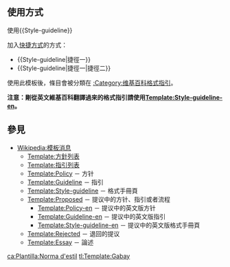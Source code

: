 ==使用方式==
使用<nowiki>{{Style-guideline}}</nowiki>

加入[[WP:SHORT|快捷方式]]的方式：
*<nowiki>{{Style-guideline|捷徑一}}</nowiki>
*<nowiki>{{Style-guideline|捷徑一|捷徑二}}</nowiki>

使用此模板後，條目會被分類在 [[:Category:维基百科格式指引]]。

'''注意：剛從英文維基百科翻譯過來的格式指引請使用[[Template:Style-guideline-en]]。'''

==參見==
* [[Wikipedia:模板消息]]
** [[Template:方針列表]]
** [[Template:指引列表]]
** [[Template:Policy]] － 方针
** [[Template:Guideline]] － 指引
** [[Template:Style-guideline]] － 格式手冊頁
** [[Template:Proposed]] － 提议中的方针、指引或者流程
*** [[Template:Policy-en]] － 提议中的英文版方针
*** [[Template:Guideline-en]] － 提议中的英文版指引
*** [[Template:Style-guideline-en]] － 提议中的英文版格式手冊頁
** [[Template:Rejected]] － 退回的提议
** [[Template:Essay]] － 論述

<includeonly>
[[Category:維基計畫頁模板|{{PAGENAME}}]]

[[ca:Plantilla:Norma d'estil]]
[[tl:Template:Gabay]]
</includeonly>